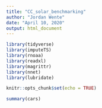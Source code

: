 ```yaml
---
title: "CC_solar_benchmarking"
author: "Jordan Wente"
date: "April 10, 2020"
output: html_document
---
```


```r

library(tidyverse)
library(imputeTS)
library(rnoaa)
library(readxl)
library(magrittr)
library(nnet)
library(lubridate)

knitr::opts_chunk$set(echo = TRUE)
```



```r
summary(cars)
```

